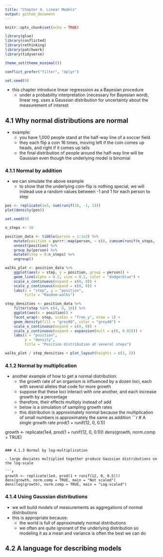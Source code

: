 ```yaml
---
title: "Chapter 4. Linear Models"
output: github_document
---
```


```r
knitr::opts_chunk$set(echo = TRUE)

library(glue)
library(conflicted)
library(rethinking)
library(patchwork)
library(tidyverse)

theme_set(theme_minimal())

conflict_prefer("filter", "dplyr")

set.seed(0)
```

- this chapter introduce linear regresssion as a Bayesian procedure
    * under a probability interpretation (necessary for Bayesian word), linear reg. uses a Gaussian distribution for uncertainty about the measurement of interest

## 4.1 Why normal distributions are normal

- example:
    * you have 1,000 people stand at the half-way line of a soccer field
    * they each flip a coin 16 times, moving left if the coin comes up heads, and right if it comes up tails
    * the final distribution of people around the half-way line will be Gaussian even though the underlying model is binomial

### 4.1.1 Normal by addition

- we can simulate the above example
    * to show that the underlying coin-flip is nothing special, we will instead use a random values between -1 and 1 for each person to step

```r
pos <- replicate(1e3, sum(runif(16, -1, 1)))
plot(density(pos))
```

```r
set.seed(0)

n_steps <- 16

position_data <- tibble(person = 1:1e3) %>%
    mutate(position = purrr::map(person, ~ c(0, cumsum(runif(n_steps, -1, 1))))) %>%
    unnest(position) %>%
    group_by(person) %>%
    mutate(step = 0:n_steps) %>%
    ungroup()

walks_plot <- position_data %>%
    ggplot(aes(x = step, y = position, group = person)) +
    geom_line(alpha = 0.2, size = 0.1, color = "dodgerblue") +
    scale_x_continuous(expand = c(0, 0)) +
    scale_y_continuous(expand = c(0, 0)) +
    labs(x = "step", y = "position", 
         title = "Random-walks")

step_densities <- position_data %>%
    filter(step %in% c(4, 8, 16)) %>%
    ggplot(aes(x = position)) +
    facet_wrap(~ step, scales = "free_y", nrow = 1) +
    geom_density(fill = "grey90", color = "grey40") +
    scale_x_continuous(expand = c(0, 0)) +
    scale_y_continuous(expand = expansion(mult = c(0, 0.02))) +
    labs(x = "position",
         y = "density",
         title = "Position distribution at several steps")

walks_plot / step_densities + plot_layout(heights = c(3, 2))
```

### 4.1.2 Normal by multiplication

- another example of how to get a normal distribution:
    * the growth rate of an organism is influenced by a dozen loci, each with several alleles that code for more growth
    * suppose that these loci interact with one another, and each increase growth by a percentage
    * therefore, their effects multiply instead of add
    * below is a simulation of sampling growth rates
    * this distribution is approximately normal because the multiplication of small numbers is approximately the same as addition
```r
# A single growth rate
prod(1 + runif(12, 0, 0.1))

growth <- replicate(1e4, prod(1 + runif(12, 0, 0.1)))
dens(growth, norm.comp = TRUE)
```

### 4.1.3 Normal by log-multiplication

- large deviates multiplied together produce Gaussian distributions on the log-scale

```r
growth <- replicate(1e4, prod(1 + runif(12, 0, 0.5)))
dens(growth, norm.comp = TRUE, main = "Not scaled")
dens(log(growth), norm.comp = TRUE, main = "Log-scaled")
```

### 4.1.4 Using Gaussian distributions

- we will build models of measurements as aggregations of normal distributions
- this is appropriate because:
    * the world is full of approximately normal distributions
    * we often are quite ignorant of the underlying distribution so modeling it as a mean and variance is often the best we can do


## 4.2 A language for describing models

